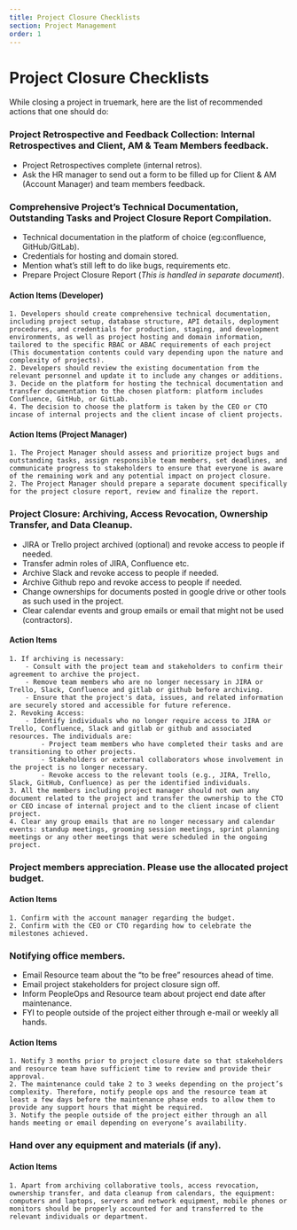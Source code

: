```yaml
---
title: Project Closure Checklists
section: Project Management
order: 1
---
```


# Project Closure Checklists
While closing a project in truemark, here are the list of recommended actions that one should do:

### Project Retrospective and Feedback Collection: Internal Retrospectives and Client, AM & Team Members feedback.
- Project Retrospectives complete (internal retros).
- Ask the HR manager to send out a form to be filled up for Client & AM (Account Manager) and team members feedback.

### Comprehensive Project’s Technical Documentation, Outstanding Tasks and Project Closure Report Compilation.
- Technical documentation in the platform of choice (eg:confluence, GitHub/GitLab).
- Credentials for hosting and domain stored.
- Mention what’s still left to do like bugs, requirements etc.
- Prepare Project Closure Report (*This is handled in separate document*).
#### Action Items (Developer)
    1. Developers should create comprehensive technical documentation, including project setup, database structure, API details, deployment procedures, and credentials for production, staging, and development environments, as well as project hosting and domain information, tailored to the specific RBAC or ABAC requirements of each project (This documentation contents could vary depending upon the nature and complexity of projects).
    2. Developers should review the existing documentation from the relevant personnel and update it to include any changes or additions.
    3. Decide on the platform for hosting the technical documentation and transfer documentation to the chosen platform: platform includes Confluence, GitHub, or GitLab.
    4. The decision to choose the platform is taken by the CEO or CTO incase of internal projects and the client incase of client projects.
#### Action Items (Project Manager)
    1. The Project Manager should assess and prioritize project bugs and outstanding tasks, assign responsible team members, set deadlines, and communicate progress to stakeholders to ensure that everyone is aware of the remaining work and any potential impact on project closure.
    2. The Project Manager should prepare a separate document specifically for the project closure report, review and finalize the report.

### Project Closure: Archiving, Access Revocation, Ownership Transfer, and Data Cleanup.
- JIRA or Trello project archived (optional) and revoke access to people if needed.
- Transfer admin roles of JIRA, Confluence etc.
- Archive Slack and revoke access to people if needed.
- Archive Github repo and revoke access to people if needed.
- Change ownerships for documents posted in google drive or other tools as such used in the project.
- Clear calendar events and group emails or email that might not be used (contractors).
#### Action Items
    1. If archiving is necessary:
        - Consult with the project team and stakeholders to confirm their agreement to archive the project.
        - Remove team members who are no longer necessary in JIRA or Trello, Slack, Confluence and gitlab or github before archiving.
        - Ensure that the project's data, issues, and related information are securely stored and accessible for future reference.
    2. Revoking Access:
        - Identify individuals who no longer require access to JIRA or Trello, Confluence, Slack and gitlab or github and associated resources. The individuals are: 
            - Project team members who have completed their tasks and are transitioning to other projects.
            - Stakeholders or external collaborators whose involvement in the project is no longer necessary.
            - Revoke access to the relevant tools (e.g., JIRA, Trello, Slack, GitHub, Confluence) as per the identified individuals.   
    3. All the members including project manager should not own any document related to the project and transfer the ownership to the CTO or CEO incase of internal project and to the client incase of client project.
    4. Clear any group emails that are no longer necessary and calendar events: standup meetings, grooming session meetings, sprint planning meetings or any other meetings that were scheduled in the ongoing project.

### Project members appreciation. Please use the allocated project budget.
#### Action Items
    1. Confirm with the account manager regarding the budget.
    2. Confirm with the CEO or CTO regarding how to celebrate the milestones achieved.

### Notifying office members.
- Email Resource team about the “to be free” resources ahead of time.
- Email project stakeholders for project closure sign off.
- Inform PeopleOps and Resource team about project end date after maintenance.
- FYI to people outside of the project either through e-mail or weekly all hands. 
#### Action Items
    1. Notify 3 months prior to project closure date so that stakeholders and resource team have sufficient time to review and provide their approval.
    2. The maintenance could take 2 to 3 weeks depending on the project’s complexity. Therefore, notify people ops and the resource team at least a few days before the maintenance phase ends to allow them to provide any support hours that might be required.
    3. Notify the people outside of the project either through an all hands meeting or email depending on everyone’s availability.

### Hand over any equipment and materials (if any).
#### Action Items
    1. Apart from archiving collaborative tools, access revocation, ownership transfer, and data cleanup from calendars, the equipment: computers and laptops, servers and network equipment, mobile phones or monitors should be properly accounted for and transferred to the relevant individuals or department.




